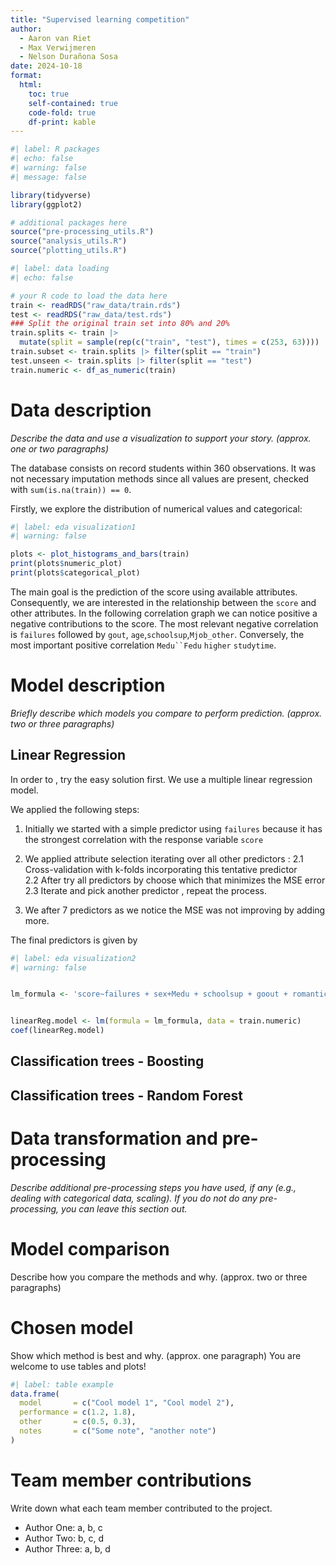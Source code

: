 ```yaml
---
title: "Supervised learning competition"
author: 
  - Aaron van Riet
  - Max Verwijmeren
  - Nelson Durañona Sosa
date: 2024-10-18
format:
  html:
    toc: true
    self-contained: true
    code-fold: true
    df-print: kable
---
```



```r
#| label: R packages
#| echo: false
#| warning: false
#| message: false

library(tidyverse)
library(ggplot2)

# additional packages here
source("pre-processing_utils.R")
source("analysis_utils.R")
source("plotting_utils.R")
```

```r
#| label: data loading
#| echo: false

# your R code to load the data here
train <- readRDS("raw_data/train.rds")
test <- readRDS("raw_data/test.rds")
### Split the original train set into 80% and 20%
train.splits <- train |>
  mutate(split = sample(rep(c("train", "test"), times = c(253, 63))))
train.subset <- train.splits |> filter(split == "train")
test.unseen <- train.splits |> filter(split == "test")
train.numeric <- df_as_numeric(train)

```
 


# Data description

*Describe the data and use a visualization to support your story. (approx. one or two paragraphs)*

The database consists on record students within 360 observations. It was not necessary imputation methods since all values are present, checked with `sum(is.na(train)) == 0 `.  
 
Firstly, we explore the distribution of numerical values and categorical:


```r
#| label: eda visualization1
#| warning: false

plots <- plot_histograms_and_bars(train)
print(plots$numeric_plot)
print(plots$categorical_plot)

```



The main goal is the prediction of the score using available attributes. Consequently, we are interested in the relationship between the `score` and other attributes. In the following correlation graph we can notice positive a negative contributions to the score. The most relevant negative correlation is `failures` followed by `gout`, `age`,`schoolsup`,`Mjob_other`. Conversely, the most important positive correlation  `Medu``Fedu` `higher` `studytime`.  




# Model description

*Briefly describe which models you compare to perform prediction. (approx. two or three paragraphs)*

## Linear Regression

In order to , try the easy solution first. We use a multiple linear regression model. 

We applied the following steps: 

1. Initially we started with a simple predictor using `failures` because it has the strongest correlation with the response variable `score`   

2. We applied attribute selection iterating over all other predictors :
  2.1 Cross-validation with k-folds incorporating this tentative predictor  
  2.2 After try all predictors by choose which that minimizes the MSE error
  2.3 Iterate and pick another predictor , repeat the process.
3. We after 7 predictors as we notice the MSE was not improving by adding more.

The final predictors is given by 

```r
#| label: eda visualization2
#| warning: false


lm_formula <- 'score~failures + sex+Medu + schoolsup + goout + romantic + Mjob_other'


linearReg.model <- lm(formula = lm_formula, data = train.numeric)
coef(linearReg.model)
```


## Classification trees - Boosting  


## Classification trees - Random Forest 


# Data transformation and pre-processing

*Describe additional pre-processing steps you have used, if any (e.g., dealing with categorical data, scaling). If you do not do any pre-processing, you can leave this section out.*



# Model comparison

Describe how you compare the methods and why. (approx. two or three paragraphs)

# Chosen model

Show which method is best and why. (approx. one paragraph) You are welcome to use tables and plots!

```r
#| label: table example
data.frame(
  model       = c("Cool model 1", "Cool model 2"),
  performance = c(1.2, 1.8),
  other       = c(0.5, 0.3),
  notes       = c("Some note", "another note")
)
```

# Team member contributions

Write down what each team member contributed to the project.

- Author One: a, b, c
- Author Two: b, c, d
- Author Three: a, b, d
